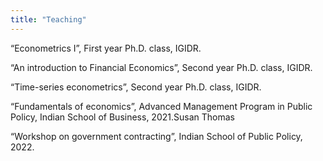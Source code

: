 ```yaml
---
title: "Teaching"
---
```



“Econometrics I”, First year Ph.D. class, IGIDR.

“An introduction to Financial Economics”, Second year Ph.D. class, IGIDR.

“Time-series econometrics”, Second year Ph.D. class, IGIDR.

“Fundamentals of economics”, Advanced Management Program in Public Policy, Indian School of Business, 2021.Susan Thomas

“Workshop on government contracting”, Indian School of Public Policy, 2022.

